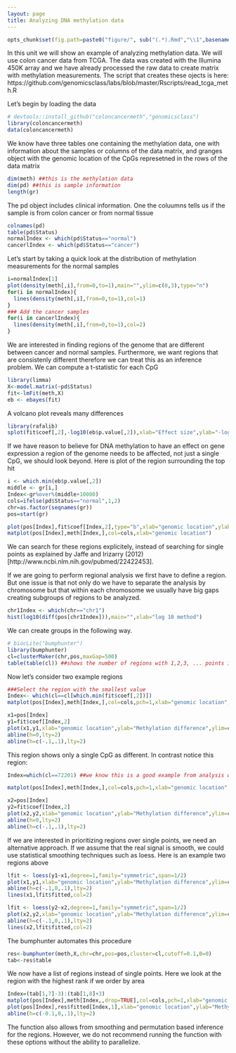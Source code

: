 ```yaml
---
layout: page
title: Analyzing DNA methylation data
---
```


```r
opts_chunk$set(fig.path=paste0("figure/", sub("(.*).Rmd","\\1",basename(knitr:::knit_concord$get('infile'))), "-"))
```


In this unit we will show an example of analyzing methylation data. We will use colon cancer data from TCGA. The data was created with the Illumina 450K array and we have already processed the raw data to create matrix with methylation measurements. The script that creates these ojects is here: https://github.com/genomicsclass/labs/blob/master/Rscripts/read_tcga_meth.R

Let's begin by loading the data
```r
# devtools::install_github("coloncancermeth","genomicsclass")
library(coloncancermeth)
data(coloncancermeth)
```

We know have three tables one containing the methylation data, one with information about the samples or columns of the data matrix, and granges object with the genomic location of the CpGs represetned in the rows of the data matrix

```r
dim(meth) ##this is the methylation data
dim(pd) ##this is sample information
length(gr)
```

The pd object includes clinical information. One the coluumns tells us if the sample is from colon cancer or from normal tissue

```r
colnames(pd)
table(pd$Status)
normalIndex <- which(pd$Status=="normal")
cancerlIndex <- which(pd$Status=="cancer")
```


Let's start by taking a quick look at the distribution of methylation measurements for the normal samples

```r
i=normalIndex[1]
plot(density(meth[,i],from=0,to=1),main="",ylim=c(0,3),type="n")
for(i in normalIndex){
  lines(density(meth[,i],from=0,to=1),col=1)
}
### Add the cancer samples
for(i in cancerlIndex){
  lines(density(meth[,i],from=0,to=1),col=2)
}
```

We are interested in finding regions of the genome that are different between cancer and normal samples. Furthermore, we want regions that are consistenly different therefore we can treat this as an inference problem. We can compute a t-statistic for each CpG

```r
library(limma)
X<-model.matrix(~pd$Status)
fit<-lmFit(meth,X)
eb <- ebayes(fit)
```

A volcano plot reveals many differences

```r
library(rafalib)
splot(fit$coef[,2],-log10(eb$p.value[,2]),xlab="Effect size",ylab="-log10 p-value")
```

If we have reason to believe for DNA methylation to have an effect on gene expression a region of the genome needs to be affected, not just a single CpG, we should look beyond. Here is plot of the region surrounding the top hit

```r
i <- which.min(eb$p.value[,2])
middle <- gr[i,]
Index<-gr%over%(middle+10000)
cols=ifelse(pd$Status=="normal",1,2)
chr=as.factor(seqnames(gr))
pos=start(gr)

plot(pos[Index],fit$coef[Index,2],type="b",xlab="genomic location",ylab="difference")
matplot(pos[Index],meth[Index,],col=cols,xlab="genomic location")
```

We can search for these regions explicitely, instead of searching for single points as explained by Jaffe and Irizarry (2012) [http://www.ncbi.nlm.nih.gov/pubmed/22422453]. 

If we are going to perform regional analysis we first have to define a region. But one issue is that not only do we have to separate the analysis by chromosome but that within each chromosome we usually have big gaps creating subgroups of regions to be analyzed.

```r
chr1Index <- which(chr=="chr1")
hist(log10(diff(pos[chr1Index])),main="",xlab="log 10 method")
```

We can create groups in the following way.

```r
# biocLite("bumphunter")
library(bumphunter)
cl=clusterMaker(chr,pos,maxGap=500)
table(table(cl)) ##shows the number of regions with 1,2,3, ... points in them
```


Now let's consider two example regions

```r
###Select the region with the smallest value
Index<- which(cl==cl[which.min(fit$coef[,2])])
matplot(pos[Index],meth[Index,],col=cols,pch=1,xlab="genomic location",ylab="methylation")

x1=pos[Index]
y1=fit$coef[Index,2]
plot(x1,y1,xlab="genomic location",ylab="Methylation difference",ylim=c(-1,1))
abline(h=0,lty=2)
abline(h=c(-.1,.1),lty=2)
```

This region shows only a single CpG as different. In contrast notice this region:

```r
Index=which(cl==72201) ##we know this is a good example from analysis we have already performed

matplot(pos[Index],meth[Index,],col=cols,pch=1,xlab="genomic location",ylab="methylation")

x2=pos[Index]
y2=fit$coef[Index,2]
plot(x2,y2,xlab="genomic location",ylab="Methylation difference",ylim=c(-1,1))
abline(h=0,lty=2)
abline(h=c(-.1,.1),lty=2)
```

If we are interested in prioritizing regions over single points, we need an alternative approach. If we assume that the real signal is smooth, we could use statistical smoothing techniques such as loess. Here is an example two regions above

```r
lfit <- loess(y1~x1,degree=1,family="symmetric",span=1/2)
plot(x1,y1,xlab="genomic location",ylab="Methylation difference",ylim=c(-1,1))
abline(h=c(-.1,0,.1),lty=2)
lines(x1,lfit$fitted,col=2)

lfit <- loess(y2~x2,degree=1,family="symmetric",span=1/2)
plot(x2,y2,xlab="genomic location",ylab="Methylation difference",ylim=c(-1,1))
abline(h=c(-.1,0,.1),lty=2)
lines(x2,lfit$fitted,col=2)
```


The bumphunter automates this procedure

```r
res<-bumphunter(meth,X,chr=chr,pos=pos,cluster=cl,cutoff=0.1,B=0)
tab<-res$table
```

We now have a list of regions instead of single points. Here we look at the region with the highest rank if we order by area

```r
Index=(tab[1,7]-3):(tab[1,8]+3)
matplot(pos[Index],meth[Index,,drop=TRUE],col=cols,pch=1,xlab="genomic location",ylab="Methylation",ylim=c(0,1))
plot(pos[Index],res$fitted[Index,1],xlab="genomic location",ylab="Methylation difference",ylim=c(-1,1))
abline(h=c(-0.1,0,.1),lty=2)
```

The function also allows from smoothing and permutation based inference for the regions. However, we do not recommend running the function with these options without the ability to parallelize. 

